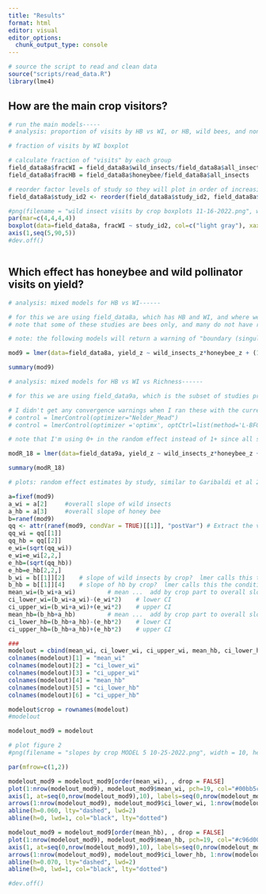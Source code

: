 ```yaml
---
title: "Results"
format: html
editor: visual
editor_options: 
  chunk_output_type: console
---
```


```r
# source the script to read and clean data
source("scripts/read_data.R")
library(lme4)

```

## How are the main crop visitors?

```r
# run the main models-----
# analysis: proportion of visits by HB vs WI, or HB, wild bees, and non bees

# fraction of visits by WI boxplot

# calculate fraction of "visits" by each group
field_data8a$fracWI = field_data8a$wild_insects/field_data8a$all_insects
field_data8a$fracHB = field_data8a$honeybee/field_data8a$all_insects

# reorder factor levels of study so they will plot in order of increasing median when we run a boxplot
field_data8a$study_id2 <- reorder(field_data8a$study_id2, field_data8a$fracWI, median, na.rm=T)

#png(filename = "wild insect visits by crop boxplots 11-16-2022.png", width = 9, height = 5, units = "in", bg = "white", res = 600)
par(mar=c(4,4,4,4))
boxplot(data=field_data8a, fracWI ~ study_id2, col=c("light gray"), xaxt = 'n', xlab="study", ylab="proportion of visits by wild insects", las = 1)
axis(1,seq(5,90,5))
#dev.off()



```

## Which effect has honeybee and wild pollinator visits on yield?

```r
# analysis: mixed models for HB vs WI------

# for this we are using field_data8a, which has HB and WI, and where we have entered manual 0's for HB z-scores in 2 systems where they were =0.
# note that some of these studies are bees only, and many do not have richness data

# note: the following models will return a warning of "boundary (singular) fit: see ?isSingular".  I think this is due to using z-scores, which make the mean of all studies =0, so it should not be a problem for the models.

mod9 = lmer(data=field_data8a, yield_z ~ wild_insects_z*honeybee_z + (1 + wild_insects_z|study_id2) + (1 + honeybee_z|study_id2) + (1 + wild_insects_z*honeybee_z|study_id2), na.action=na.fail, REML=T)

summary(mod9)

# analysis: mixed models for HB vs WI vs Richness------

# for this we are using field_data9a, which is the subset of studies providing data for HB, WI, and Richness

# I didn't get any convergence warnings when I ran these with the current data, but if it does happen, try adding one of these to the lmer statement:
# control = lmerControl(optimizer="Nelder_Mead")
# control = lmerControl(optimizer ='optimx', optCtrl=list(method='L-BFGS-B'))

# note that I'm using 0+ in the random effect instead of 1+ since all studies are z-scored and thus constrained to have a mean of 0. My logic here is that there is no need to try to estimate separate intercepts for each study. We are still estimating the random slopes as usual.

modR_18 = lmer(data=field_data9a, yield_z ~ wild_insects_z*honeybee_z + wild_insects_z*richness_z + honeybee_z*richness_z + (0 + wild_insects_z*honeybee_z|study_id2) + (0 + wild_insects_z*richness_z|study_id2) +  (0 + honeybee_z*richness_z|study_id2), na.action=na.fail, REML=T)

summary(modR_18)

# plots: random effect estimates by study, similar to Garibaldi et al 2013 fig 2b, but using model 9 -----

a=fixef(mod9)
a_wi = a[2]		#overall slope of wild insects 
a_hb = a[3]		#overall slope of honey bee 
b=ranef(mod9)
qq <- attr(ranef(mod9, condVar = TRUE)[[1]], "postVar") # Extract the variances of the random effects
qq_wi = qq[[1]]
qq_hb = qq[[2]]
e_wi=(sqrt(qq_wi))	
e_wi=e_wi[2,2,]		
e_hb=(sqrt(qq_hb))	
e_hb=e_hb[2,2,]		
b_wi = b[[1]][2]	# slope of wild insects by crop?  lmer calls this the conditional mean
b_hb = b[[1]][4]	# slope of hb by crop?  lmer calls this the conditional mean
mean_wi=(b_wi+a_wi)			# mean ...  add by crop part to overall slope
ci_lower_wi=(b_wi+a_wi)-(e_wi*2)	# lower CI
ci_upper_wi=(b_wi+a_wi)+(e_wi*2)	# upper CI
mean_hb=(b_hb+a_hb)			# mean ...  add by crop part to overall slope
ci_lower_hb=(b_hb+a_hb)-(e_hb*2)	# lower CI
ci_upper_hb=(b_hb+a_hb)+(e_hb*2)	# upper CI

###
modelout = cbind(mean_wi, ci_lower_wi, ci_upper_wi, mean_hb, ci_lower_hb, ci_upper_hb)
colnames(modelout)[1] = "mean_wi"
colnames(modelout)[2] = "ci_lower_wi"
colnames(modelout)[3] = "ci_upper_wi"
colnames(modelout)[4] = "mean_hb"
colnames(modelout)[5] = "ci_lower_hb"
colnames(modelout)[6] = "ci_upper_hb"

modelout$crop = rownames(modelout)
#modelout

modelout_mod9 = modelout

# plot figure 2
#png(filename = "slopes by crop MODEL 5 10-25-2022.png", width = 10, height = 5, units = "in", bg = "white", res = 600)

par(mfrow=c(1,2))

modelout_mod9 = modelout_mod9[order(mean_wi), , drop = FALSE]
plot(1:nrow(modelout_mod9), modelout_mod9$mean_wi, pch=19, col="#00bb5c", ylim=c(-.75,.75), ylab="wild insect slope (mean and 95% CI)", cex=1.5, xaxt = "n", xlab="crop study", main="Wild Insects")
axis(1, at=seq(0,nrow(modelout_mod9),10), labels=seq(0,nrow(modelout_mod9),10))
arrows(1:nrow(modelout_mod9), modelout_mod9$ci_lower_wi, 1:nrow(modelout_mod9), modelout_mod9$ci_upper_wi, length=0.05, angle=90, code=3, col="#00bb5c", lwd=1.5)
abline(h=0.060, lty="dashed", lwd=2)
abline(h=0, lwd=1, col="black", lty="dotted")

modelout_mod9 = modelout_mod9[order(mean_hb), , drop = FALSE]
plot(1:nrow(modelout_mod9), modelout_mod9$mean_hb, pch=19, col="#c96d00", ylim=c(-.75,.75), ylab="honey bee slope (mean and 95% CI)", cex=1.5, xaxt = "n", xlab="crop study", main="Honey Bee")
axis(1, at=seq(0,nrow(modelout_mod9),10), labels=seq(0,nrow(modelout_mod9),10))
arrows(1:nrow(modelout_mod9), modelout_mod9$ci_lower_hb, 1:nrow(modelout_mod9), modelout_mod9$ci_upper_hb, length=0.05, angle=90, code=3, col="#c96d00", lwd=1.5)
abline(h=0.070, lty="dashed", lwd=2)
abline(h=0, lwd=1, col="black", lty="dotted")

#dev.off()


```
